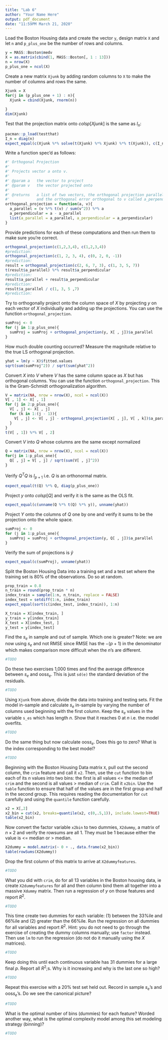 ```yaml
---
title: "Lab 6"
author: "Your Name Here"
output: pdf_document
date: "11:59PM March 21, 2020"
---
```


Load the Boston Housing data and create the vector `y`, design matrix `X` and let `n` and `p_plus_one` be the number of rows and columns.

```r
y = MASS::Boston$medv
X = as.matrix(cbind(1, MASS::Boston[, 1 : 13]))
n = nrow(X)
p_plus_one = ncol(X)
```

Create a new matrix `Xjunk` by adding random columns to `X` to make the number of columns and rows the same.

```r
Xjunk = X
for(j in (p_plus_one + 1) : n){
  Xjunk = cbind(Xjunk, rnorm(n))
  
}
dim(Xjunk)
```

Test that the projection matrix onto $colsp[Xjunk]$ is the same as $I_n$:

```r
pacman::p_load(testthat)
I_n = diag(n)
expect_equal(c(Xjunk %*% solve(t(Xjunk) %*% Xjunk) %*% t(Xjunk)), c(I_n))
```

Write a function spec'd as follows:

```r
#' Orthogonal Projection
#'
#' Projects vector a onto v.
#'
#' @param a   the vector to project
#' @param v   the vector projected onto
#'
#' @returns   a list of two vectors, the orthogonal projection parallel to v named a_parallel, 
#'            and the orthogonal error orthogonal to v called a_perpendicular
orthogonal_projection = function(a, v){
  a_parallel = (v %*% t(v) / sum(v^2)) %*% a
  a_perpendicular = a - a_parallel
  list(a_parallel = a_parallel, a_perpendicular = a_perpendicular)
}
```

Provide predictions for each of these computations and then run them to make sure you're correct.

```r
orthogonal_projection(c(1,2,3,4), c(1,2,3,4))
#prediction:
orthogonal_projection(c(1, 2, 3, 4), c(0, 2, 0, -1))
#prediction:
result = orthogonal_projection(c(2, 6, 7, 3), c(1, 3, 5, 7))
t(result$a_parallel) %*% result$a_perpendicular
#prediction:
result$a_parallel + result$a_perpendicular
#prediction:
result$a_parallel / c(1, 3, 5 ,7)
#prediction:
```


Try to orthogonally project onto the column space of $X$ by projecting $y$ on each vector of $X$ individually and adding up the projections. You can use the function `orthogonal_projection`.

```r
sumProj <- 0
for (j in 1:p_plus_one){
  sumProj = sumProj + orthogonal_projection(y, X[ , j])$a_parallel
}
```

How much double counting occurred? Measure the magnitude relative to the true LS orthogonal projection.

```r
yhat = lm(y ~ X)$fitted.values
sqrt(sum(sumProj^2)) / sqrt(sum(yhat^2))
```

Convert $X$ into $V$ where $V$ has the same column space as $X$ but has orthogonal columns. You can use the function `orthogonal_projection`. This is the Gram-Schmidt orthogonalization algorithm.

```r
V = matrix(NA, nrow = nrow(X), ncol = ncol(X))
V[ , 1] <- X[ , 1]
for (j in 2:p_plus_one){
  V[ , j] <- X[ , j]
  for (k in 1:(j - 1)){
    V[ , j] <- V[ , j] - orthogonal_projection(X[ , j], V[ , k])$a_parallel
  }
}
t(V[ , 1]) %*% V[ , 2]

```

Convert $V$ into $Q$ whose columns are the same except normalized

```r
Q = matrix(NA, nrow = nrow(X), ncol = ncol(X))
for(j in 1:p_plus_one){
  Q[ , j] = V[ , j] / sqrt(sum(V[ , j]^2))
}
```

Verify $Q^T Q$ is $I_{p+1}$ i.e. $Q$ is an orthonormal matrix.

```r
expect_equal(t(Q) %*% Q, diag(p_plus_one))
```


Project $y$ onto $colsp[Q]$ and verify it is the same as the OLS fit.

```r
expect_equal(c(unname(Q %*% t(Q) %*% y)), unname(yhat))
```


Project $Y$ onto the columns of $Q$ one by one and verify it sums to be the projection onto the whole space.

```r
sumProj <- 0
for (j in 1:p_plus_one){
  sumProj = sumProj + orthogonal_projection(y, Q[ , j])$a_parallel
}
```

Verify the sum of projections is $\hat{y}$

```r
expect_equal(c(sumProj), unname(yhat))
```

Split the Boston Housing Data into a training set and a test set where the training set is 80% of the observations. Do so at random.

```r
prop_train = 0.8
n_train = round(prop_train * n)
index_train = sample(1:n, n_train, replace = FALSE)
index_test = setdiff(1:n, index_train)
expect_equal(sort(c(index_test, index_train)), 1:n)

X_train = X[index_train, ]
y_train = y[index_train]
X_test = X[index_test, ]
y_test = y[index_test]
```

Find the $s_e$ in sample and out of sample. Which one is greater? Note: we are now using $s_e$ and not RMSE since RMSE has the $-(p + 1)$ in the denominator which makes comparison more difficult when the $n$'s are different.

```r
#TODO
```

Do these two exercises 1,000 times and find the average difference between $s_e$ and oos$s_e$. This is just `sd(e)` the standard deviation of the residuals.

```r
#TODO
```

Using `Xjunk` from above, divide the data into training and testing sets. Fit the model in-sample and calculate $s_e$ in-sample by varying the number of columns used beginning with the first column. Keep the $s_e$ values in the variable `s_es` which has length $n$. Show that it reaches 0 at $n$ i.e. the model overfits.

```r
#TODO
```

Do the same thing but now calculate oos$s_e$. Does this go to zero? What is the index corresponding to the best model?

```r
#TODO
```

Beginning with the Boston Housing Data matrix `X`, pull out the second column, the `crim` feature and call it `x2`. Then, use the `cut` function to bin each of its $n$ values into two bins: the first is all values <= the median of `crim` and the second is all values > median of `crim`. Call it `x2bin`. Use the `table` function to ensure that half of the values are in the first group and half in the second group. This requires reading the documentation for `cut` carefully and using the `quantile` function carefully.

```r
x2 = X[,2]
x2_bin = cut(x2, breaks=quantile(x2, c(0,.5,1)), include.lowest=TRUE)
table(x2_bin)
```

Now convert the factor variable `x2bin` to two dummies, `X2dummy`, a matrix of $n \times 2$ and verify the rowsums are all 1. They must be 1 because either the value is <= median or > median.

```r
X2dummy = model.matrix(~ 0 + ., data.frame(x2_bin))
table(rowSums(X2dummy))
```

Drop the first column of this matrix to arrive at `X2dummyfeatures`.

```r
#TODO
```


What you did with `crim`, do for all 13 variables in the Boston housing data, ie create `X2dummyfeatures` for all and then column bind them all together into a massive `Xdummy` matrix. Then run a regression of $y$ on those features and report $R^2$.


```r
#TODO
```

This time create two dummies for each variable: (1) between the 33%ile and 66%ile and (2) greater than the 66%ile. Run the regression on all dummies for all variables and report $R^2$. Hint: you do not need to go through the exercise of creating the dummy columns manually; use `factor` instead. Then use `lm` to run the regression (do not do it manually using the $X$ matrices).

```r
#TODO
```

Keep doing this until each continuous variable has 31 dummies for a large final $p$. Report all $R^2$;s. Why is it increasing and why is the last one so high?

```r
#TODO
```

Repeat this exercise with a 20% test set held out. Record in sample $s_e$'s and oos$s_e$'s. Do we see the canonical picture?

```r
#TODO
```

What is the optimal number of bins (dummies) for each feature? Worded another way, what is the optimal complexity model among this set modeling strategy (binning)?

```r
#TODO
```







